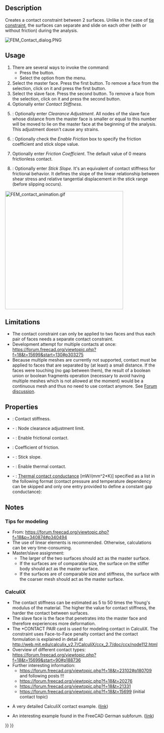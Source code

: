 <languages/>
<translate>

<!--T:11-->
{{Docnav
|[[FEM_ConstraintDisplacement|Constraint displacement]]
|[[FEM_ConstraintTie|Constraint tie]]
|[[FEM_Workbench|FEM]]
|IconL=FEM_ConstraintDisplacement.svg
|IconR=FEM_ConstraintTie.svg
|IconC=Workbench_FEM.svg
}}

<!--T:1-->
{{GuiCommandContainer|
{{GuiCommand
|Name=FEM ConstraintContact
|MenuLocation=Model → Mechanical Boundary Conditions and Loads → Contact Constraint
|Workbenches=[[FEM_Workbench|FEM]]
|SeeAlso=[[FEM_ConstraintFixed|FEM Constraint fixed]]
}}
{{GuiCommandFemInfo
|Solvers=CalculiX
}}
}}

==Description== <!--T:2-->

<!--T:6-->
Creates a contact constraint between 2 surfaces. Unlike in the case of [[FEM_ConstraintTie|tie constraint]], the surfaces can separate and slide on each other (with or without friction) during the analysis.

</translate>
[[File:FEM_Contact_dialog.PNG]]
<translate>
<!--T:19-->
{{Caption|The FEM contact task panel}}

==Usage== <!--T:3-->

<!--T:7-->
# There are several ways to invoke the command:
#* Press the {{Button|[[Image:FEM_ConstraintContact.svg|16px]] [[FEM_ConstraintContact|Contact Constraint]]}} button.
#* Select the {{MenuCommand|Model → Mechanical Boundary Conditions and Loads → [[Image:FEM_ConstraintContact.svg|16px]] Contact Constraint}} option from the menu.
# Select the master face. Press the first {{Button|Add}} button. To remove a face from the selection, click on it and press the first {{Button|Remove}} button.
# Select the slave face. Press the second {{Button|Add}} button. To remove a face from the selection, click on it and press the second {{Button|Remove}} button.
# Optionally enter ''Contact Stiffness''.
# {{Version|1.0}}: Optionally enter ''Clearance Adjustment''. All nodes of the slave face whose distance from the master face is smaller or equal to this number will be moved to lie on the master face at the beginning of the analysis. This adjustment doesn't cause any strains.
# {{Version|1.0}}: Optionally check the ''Enable Friction'' box to specify the friction coefficient and stick slope value.
# Optionally enter ''Friction Coefficient''. The default value of 0 means frictionless contact.
# {{Version|1.0}}: Optionally enter ''Stick Slope''. It's an equivalent of contact stiffness for frictional behavior. It defines the slope of the linear relationship between shear stress and relative tangential displacement in the stick range (before slipping occurs).

</translate>
[[File:FEM_contact_animation.gif|384px]]
<translate>
<!--T:20-->
{{Caption|Contact example - rigid cube pressed against and sliding on a deformable block. Without contact definition, those two parts wouldn't "see" each other.}}

==Limitations== <!--T:4-->

<!--T:8-->
* The contact constraint can only be applied to two faces and thus each pair of faces needs a separate contact constraint.
* Development attempt for multiple contacts at once: https://forum.freecad.org/viewtopic.php?f=18&t=15699&start=130#p303275
* Because multiple meshes are currently not supported, contact must be applied to faces that are separated by (at least) a small distance. If the faces were touching (no gap between them), the result of a boolean union or boolean fragments operation (necessary to avoid having multiple meshes which is not allowed at the moment) would be a continuous mesh and thus no need to use contact anymore. See [https://forum.freecad.org/viewtopic.php?f=18&t=62307 Forum discussion].

==Properties== <!--T:21-->

<!--T:22-->
* {{PropertyData|Slope}}: Contact stiffness.
* {{PropertyData|Adjust}} - {{Version|1.0}}: Node clearance adjustment limit.
* {{PropertyData|Friction}} - {{Version|1.0}}: Enable frictional contact.
* {{PropertyData|Friction Coefficient}}: Coefficient of friction.
* {{PropertyData|Stick Slope}} - {{Version|1.0}}: Stick slope.
* {{PropertyData|Enable Thermal Contact}} - {{Version|1.1}}: Enable thermal contact.
* {{PropertyData|Thermal Contact Conductance}} - {{Version|1.1}}: [https://en.wikipedia.org/wiki/Thermal_contact_conductance Thermal contact conductance] [mW/(mm^2*K)] specified as a list in the following format (contact pressure and temperature dependency can be skipped and only one entry provided to define a constant gap conductance):

</translate>
: {{Code|code=
conductance_1, contact_pressure_1, temperature_1
...
}}
<translate>

==Notes== <!--T:16-->

=== Tips for modeling === <!--T:17-->

<!--T:5-->
* From: https://forum.freecad.org/viewtopic.php?f=18&p=340874#p340494
* The use of linear elements is recommended. Otherwise, calculations can be very time-consuming.
* Master/slave assignment:
** The larger of the two surfaces should act as the master surface.
** If the surfaces are of comparable size, the surface on the stiffer body should act as the master surface.
** If the surfaces are of comparable size and stiffness, the surface with the coarser mesh should act as the master surface.

=== CalculiX === <!--T:18-->

<!--T:9-->
* The contact stiffness can be estimated as 5 to 50 times the Young's modulus of the material. The higher the value for contact stiffness, the harder the contact between surfaces.
* The slave face is the face that penetrates into the master face and therefore experiences more deformation.
* The *CONTACT PAIR card is used for modeling contact in CalculiX. The constraint uses Face-to-Face penalty contact and the contact formulation is explained in detail at http://web.mit.edu/calculix_v2.7/CalculiX/ccx_2.7/doc/ccx/node112.html
* Overview of different contact types: https://forum.freecad.org/viewtopic.php?f=18&t=15699&start=90#p188736
* Further interesting information:
** https://forum.freecad.org/viewtopic.php?f=18&t=23102#p180709 and following posts !!!
** https://forum.freecad.org/viewtopic.php?f=18&t=20276
** https://forum.freecad.org/viewtopic.php?f=18&t=21331
** https://forum.freecad.org/viewtopic.php?f=18&t=15699 (initial contact topic)

<!--T:10-->
* A very detailed CalculiX contact example. ([http://dip28p.web.fc2.com/calculix/netgen2calculix/index.html link])

<!--T:15-->
* An interesting example found in the FreeCAD German subforum. ([https://forum.freecad.org/viewtopic.php?f=13&t=39663&start=10#p337254 link]) 


<!--T:12-->
{{Docnav
|[[FEM_ConstraintDisplacement|Constraint displacement]]
|[[FEM_ConstraintTie|Constraint tie]]
|[[FEM_Workbench|FEM]]
|IconL=FEM_ConstraintDisplacement.svg
|IconR=FEM_ConstraintTie.svg
|IconC=Workbench_FEM.svg
}}

</translate>
{{FEM Tools navi{{#translation:}}}}
{{Userdocnavi{{#translation:}}}}